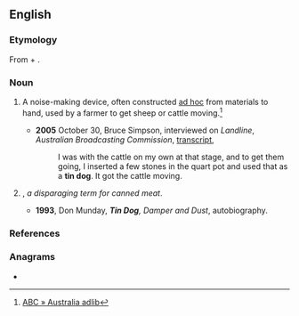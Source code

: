 ==English==

===Etymology===
From {{m|en|tin}} + {{m|en|dog}}.

===Noun===
{{en-noun}}

# {{lb|en|Australia}} A noise-making device, often constructed [[ad hoc]] from materials to hand, used by a farmer to get sheep or cattle moving.<ref>[http://www.abc.net.au/arts/adlib/stories/s915488.htm ABC » Australia adlib]</ref>
#* '''2005''' October 30, Bruce Simpson, interviewed on ''Landline'', ''Australian Broadcasting Commission'', [http://www.abc.net.au/landline/content/2005/s1493621.htm transcript],
#*: I was with the cattle on my own at that stage, and to get them going, I inserted a few stones in the quart pot and used that as a '''tin dog'''. It got the cattle moving.
# {{lb|en|Australia}} {{alternative form of|tinned dog|dot=|lang=en}}, ''a disparaging term for canned meat''.
#* '''1993''', Don Munday, '''''Tin Dog''', Damper and Dust'', autobiography.

===References===
<references />

===Anagrams===
* {{anagrams|en|a=dginot|doting|tin god}}